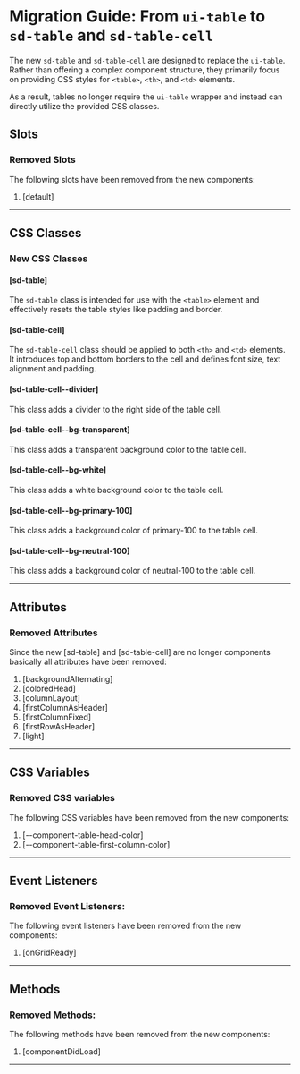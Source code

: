 
<Meta title="Docs/Migration/ui-table" />

# Migration Guide: From `ui-table` to `sd-table` and `sd-table-cell`

The new `sd-table` and `sd-table-cell` are designed to replace the `ui-table`. Rather than offering a complex component structure, they primarily focus on providing CSS styles for `<table>`, `<th>`, and `<td>` elements.

As a result, tables no longer require the `ui-table` wrapper and instead can directly utilize the provided CSS classes.

## Slots

### Removed Slots

The following slots have been removed from the new components:

1. [default]

<hr />

## CSS Classes

### New CSS Classes

#### [sd-table]

The `sd-table` class is intended for use with the `<table>` element and effectively resets the table styles like padding and border.

#### [sd-table-cell]

The `sd-table-cell` class should be applied to both `<th>` and `<td>` elements. It introduces top and bottom borders to the cell and defines font size, text alignment and padding.

#### [sd-table-cell--divider]

This class adds a divider to the right side of the table cell.

#### [sd-table-cell--bg-transparent]

This class adds a transparent background color to the table cell.

#### [sd-table-cell--bg-white]

This class adds a white background color to the table cell.

#### [sd-table-cell--bg-primary-100]

This class adds a background color of primary-100 to the table cell.

#### [sd-table-cell--bg-neutral-100]

This class adds a background color of neutral-100 to the table cell.

<hr />

## Attributes

### Removed Attributes

Since the new [sd-table] and [sd-table-cell] are no longer components basically all attributes have been removed:

1. [backgroundAlternating]
2. [coloredHead]
3. [columnLayout]
4. [firstColumnAsHeader]
5. [firstColumnFixed]
6. [firstRowAsHeader]
7. [light]

<hr />

## CSS Variables

### Removed CSS variables

The following CSS variables have been removed from the new components:

1. [--component-table-head-color]
2. [--component-table-first-column-color]

<hr />

## Event Listeners

### Removed Event Listeners:

The following event listeners have been removed from the new components:

1. [onGridReady]

<hr />

## Methods

### Removed Methods:

The following methods have been removed from the new components:

1. [componentDidLoad]

<hr />
